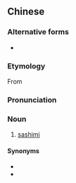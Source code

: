 ==Chinese==
{{zh-forms|gloss=-}}

===Alternative forms===
* {{zh-l|沙西米}}

===Etymology===
From {{etyl|ja|zh}} {{m|ja|刺身|tr=sashimi}}

===Pronunciation===
{{zh-pron
|m=sǎxīmǐ
|cat=n
}}

===Noun===
{{zh-noun}}

# [[sashimi]] {{gloss|dish of slices of raw fish or meat}}

====Synonyms====
* {{zh-l|生魚片/生鱼片}}
* {{zh-l|刺身}}

{{zh-cat|Foods}}